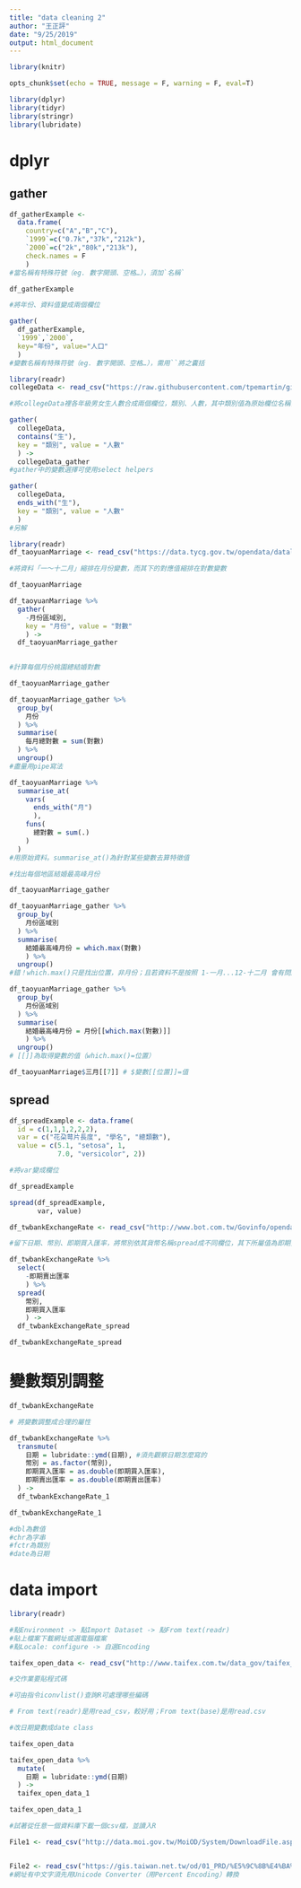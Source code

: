 ```yaml
---
title: "data cleaning 2"
author: "王正評"
date: "9/25/2019"
output: html_document
---
```


```r

library(knitr)

opts_chunk$set(echo = TRUE, message = F, warning = F, eval=T)

```

```r

library(dplyr)
library(tidyr)
library(stringr)
library(lubridate)

```



# dplyr


## gather

```r

df_gatherExample <- 
  data.frame(
    country=c("A","B","C"), 
    `1999`=c("0.7k","37k","212k"), 
    `2000`=c("2k","80k","213k"), 
    check.names = F
    )
#當名稱有特殊符號（eg. 數字開頭、空格…），須加`名稱`

```

```r

df_gatherExample

#將年份、資料值變成兩個欄位

gather(
  df_gatherExample, 
  `1999`,`2000`, 
  key="年份", value="人口"
  ) 
#變數名稱有特殊符號（eg. 數字開頭、空格…），需用``將之囊括

```

```r

library(readr)
collegeData <- read_csv("https://raw.githubusercontent.com/tpemartin/github-data/master/103_student.csv")

```

```r

#將collegeData裡各年級男女生人數合成兩個欄位，類別、人數，其中類別值為原始欄位名稱，而人數則為對應人數

gather(
  collegeData, 
  contains("生"), 
  key = "類別", value = "人數"
  ) ->
  collegeData_gather
#gather中的變數選擇可使用select helpers

gather(
  collegeData, 
  ends_with("生"), 
  key = "類別", value = "人數"
  )
#另解

```

```r

library(readr)
df_taoyuanMarriage <- read_csv("https://data.tycg.gov.tw/opendata/datalist/datasetMeta/download?id=f95d1a33-ec56-44c5-a9ec-3afba8157e39&rid=fd2070ef-7431-4f9c-bc3a-82d7bfbcd2fb")

```

```r

#將資料「一～十二月」縮排在月份變數，而其下的對應值縮排在對數變數

df_taoyuanMarriage

df_taoyuanMarriage %>% 
  gather(
    -月份區域別, 
    key = "月份", value = "對數"
    ) -> 
  df_taoyuanMarriage_gather
  
```

```r

#計算每個月份桃園總結婚對數

df_taoyuanMarriage_gather

df_taoyuanMarriage_gather %>% 
  group_by(
    月份
  ) %>%
  summarise(
    每月總對數 = sum(對數)
  ) %>%
  ungroup()
#盡量用pipe寫法

df_taoyuanMarriage %>%
  summarise_at(
    vars(
      ends_with("月")
      ),  
    funs(
      總對數 = sum(.)
    )
  )
#用原始資料。summarise_at()為針對某些變數去算特徵值


```

```r

#找出每個地區結婚最高峰月份

df_taoyuanMarriage_gather

df_taoyuanMarriage_gather %>% 
  group_by(
    月份區域別
  ) %>%
  summarise(
    結婚最高峰月份 = which.max(對數)
    ) %>%
  ungroup()
#錯！which.max()只是找出位置，非月份；且若資料不是按照 1-一月...12-十二月 會有問題

df_taoyuanMarriage_gather %>% 
  group_by(
    月份區域別
  ) %>%
  summarise(
    結婚最高峰月份 = 月份[[which.max(對數)]]
    ) %>%
  ungroup()
# [[]]為取得變數的值（which.max()=位置）

df_taoyuanMarriage$三月[[7]] # $變數[[位置]]=值

```


## spread

```r

df_spreadExample <- data.frame(
  id = c(1,1,1,2,2,2),
  var = c("花朶萼片長度", "學名", "總類數"),
  value = c(5.1, "setosa", 1, 
            7.0, "versicolor", 2))

```

```r

#將var變成欄位

df_spreadExample

spread(df_spreadExample, 
       var, value)

```

```r

df_twbankExchangeRate <- read_csv("http://www.bot.com.tw/Govinfo/opendata/csv/151/20180101-20181231-FXCRT.csv")

```

```r

#留下日期、幣別、即期買入匯率，將幣別依其貨幣名稱spread成不同欄位，其下所屬值為即期買入匯率

df_twbankExchangeRate %>%
  select(
    -即期賣出匯率
    ) %>%
  spread(
    幣別, 
    即期買入匯率
    ) ->
  df_twbankExchangeRate_spread

df_twbankExchangeRate_spread

```



# 變數類別調整


```r

df_twbankExchangeRate

# 將變數調整成合理的屬性

df_twbankExchangeRate %>%
  transmute(
    日期 = lubridate::ymd(日期), #須先觀察日期怎麼寫的
    幣別 = as.factor(幣別), 
    即期買入匯率 = as.double(即期買入匯率), 
    即期賣出匯率 = as.double(即期賣出匯率)
  ) -> 
  df_twbankExchangeRate_1

df_twbankExchangeRate_1

#dbl為數值
#chr為字串
#fctr為類別
#date為日期

```


# data import 


```r

library(readr)

```

```r

#點Environment -> 點Import Dataset -> 點From text(readr) 
#貼上檔案下載網址或選電腦檔案
#點Locale: configure -> 自選Encoding

taifex_open_data <- read_csv("http://www.taifex.com.tw/data_gov/taifex_open_data.asp?data_name=DailyForeignExchangeRates",locale = locale(encoding = "BIG5"))

#交作業要貼程式碼

#可由指令iconvlist()查詢R可處理哪些編碼

# From text(readr)是用read_csv，較好用；From text(base)是用read.csv

```

```r

#改日期變數成date class

taifex_open_data

taifex_open_data %>%
  mutate(
    日期 = lubridate::ymd(日期)
  ) ->
  taifex_open_data_1

taifex_open_data_1

```

```r

#試著從任意一個資料庫下載一個csv檔，並讀入R

File1 <- read_csv("http://data.moi.gov.tw/MoiOD/System/DownloadFile.aspx?DATA=131574B0-82E4-452B-BF40-C76FAA930312",locale = locale(encoding = "BIG5"))


File2 <- read_csv("https://gis.taiwan.net.tw/od/01_PRD/%E5%9C%8B%E4%BA%BA%E5%87%BA%E5%9C%8B%E6%97%85%E9%81%8A%E9%87%8D%E8%A6%81%E6%8C%87%E6%A8%99%E7%B5%B1%E8%A8%88%E8%A1%A8.csv",locale = locale(encoding = "BIG5"))
#網址有中文字須先用Unicode Converter（用Percent Encoding）轉換


```

